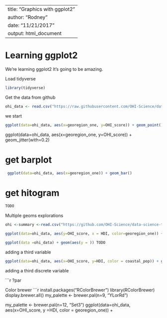 
---
title: "Graphics with ggplot2"
author: "Rodney"
date: "11/21/2017"
output: html_document
---

# Learning ggplot2

We're learning ggplot2 It's going to be amazing. 

Load tidyverse
```r
library(tidyverse)
```

Get the data from github

```r

ohi_data <- read.csv("https://raw.githubusercontent.com/OHI-Science/data-science-training/master/data/OHI_global_data.csv")

```

we start

```r

ggplot(data=ohi_data, aes(x=georegion_one, y=OHI_score)) + geom_point()

```

ggplot(data=ohi_data, aes(x=georegion_one, y=OHI_score)) + geom_jitter(with=0.2)

# get barplot

```r
 ggplot(data=ohi_data, aes(x=georegion_one)) + geom_bar()

```

# get hitogram

```r
TODO
```

Multiple geoms explorations

```r

ohi <-summary <-read.csv("https://github.com/OHI-Science/data-science-training/blob/master/data/OHI_scores_georegion_summary.csv")

ggplot(data=ohi_data, aes(y=OHI_score, x = HDI, color=georegion_one)) + geom_point()

ggplot(data =ohi_data) + geom(aes(y = )) TODO

```

adding a third variable

```r
ggplot(data=ohi_data, aes(x=OHI_score, y=HDI, color = coastal_pop)) + geom_point()

```

adding a third discrete variable

```r

?par


Color brewer
```r
install.packages("RColorBrewer")
library(RColorBrewer)
display.brewer.all()
my_palette <- brewer.pal(n=9, "YLorRd")

my_palette <- brewer.pal(n=12, "Set3")
ggplot(data=ohi_data, aes(x=OHI_score, y =HDI, color = georegion_one)) + 


